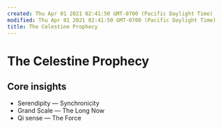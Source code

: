 ```yaml
---
created: Thu Apr 01 2021 02:41:50 GMT-0700 (Pacific Daylight Time)
modified: Thu Apr 01 2021 02:41:50 GMT-0700 (Pacific Daylight Time)
title: The Celestine Prophecy
---
```


# The Celestine Prophecy

## Core insights

- Serendipity — Synchronicity
- Grand Scale — The Long Now
- Qi sense — The Force
